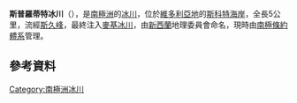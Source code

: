 {{coord|77|12|S|160|34|E|display=title}}

'''斯普羅蒂特冰川'''（{{lang-en|Sprocket Glacier}}），是[[南極洲|南極洲]]的[[冰川|冰川]]，位於[[維多利亞地|維多利亞地]]的[[斯科特海岸|斯科特海岸]]，全長5公里，流經[[斯久峰|斯久峰]]，最終注入[[麥基冰川|麥基冰川]]，由[[新西蘭|新西蘭]]地理委員會命名，現時由[[南極條約體系|南極條約體系]]管理。

==參考資料==
{{usgs-gazetteer}}

{{DEFAULTSORT:Sprocket Glacier}}
[[Category:南極洲冰川|Category:南極洲冰川]]


{{ScottCoast-geo-stub}}